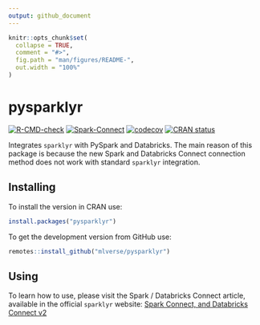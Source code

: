 ```yaml
---
output: github_document
---
```


<!-- README.md is generated from README.Rmd. Please edit that file -->

```r
knitr::opts_chunk$set(
  collapse = TRUE,
  comment = "#>",
  fig.path = "man/figures/README-",
  out.width = "100%"
)
```

# pysparklyr

<!-- badges: start -->

[![R-CMD-check](https://github.com/mlverse/pysparklyr/actions/workflows/R-CMD-check.yaml/badge.svg)](https://github.com/mlverse/pysparklyr/actions/workflows/R-CMD-check.yaml)
[![Spark-Connect](https://github.com/mlverse/pysparklyr/actions/workflows/spark-tests.yaml/badge.svg)](https://github.com/mlverse/pysparklyr/actions/workflows/spark-tests.yaml)
[![codecov](https://codecov.io/gh/mlverse/pysparklyr/graph/badge.svg?token=O1N9qPabpF)](https://app.codecov.io/gh/mlverse/pysparklyr)
[![CRAN status](https://www.r-pkg.org/badges/version/pysparklyr)](https://CRAN.R-project.org/package=pysparklyr)
<!-- badges: end -->

Integrates `sparklyr` with PySpark and Databricks. The main reason of this 
package is because the new Spark and Databricks Connect connection method does
not work with standard `sparklyr` integration.

## Installing

To install the version in CRAN use:

```r
install.packages("pysparklyr")
```

To get the development version from GitHub use:

```r
remotes::install_github("mlverse/pysparklyr")
```

## Using

To learn how to use, please visit the Spark / Databricks Connect article, 
available in the official `sparklyr` website: [Spark Connect, and Databricks Connect v2
](https://spark.posit.co/deployment/databricks-connect.html)
